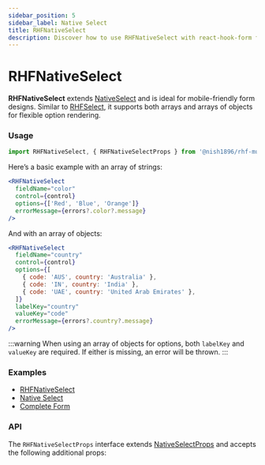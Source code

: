 ```yaml
---
sidebar_position: 5
sidebar_label: Native Select
title: RHFNativeSelect
description: Discover how to use RHFNativeSelect with react-hook-form for mobile-friendly dropdowns. Explore examples and API details to optimize your React forms.
---
```



# RHFNativeSelect

**RHFNativeSelect** extends [NativeSelect](https://mui.com/material-ui/react-select/#native-select) 
and is ideal for mobile-friendly form designs. Similar to [RHFSelect](./RHFSelect), 
it supports both arrays and arrays of objects for flexible option rendering.

### Usage

```js
import RHFNativeSelect, { RHFNativeSelectProps } from '@nish1896/rhf-mui-components/mui/native-select';
```

Here’s a basic example with an array of strings:

```jsx
<RHFNativeSelect
  fieldName="color"
  control={control}
  options={['Red', 'Blue', 'Orange']}
  errorMessage={errors?.color?.message}
/>
```

And with an array of objects:

```jsx
<RHFNativeSelect
  fieldName="country"
  control={control}
  options={[
    { code: 'AUS', country: 'Australia' },
    { code: 'IN', country: 'India' },
    { code: 'UAE', country: 'United Arab Emirates' },
  ]}
  labelKey="country"
  valueKey="code"
  errorMessage={errors?.country?.message}
/>
```

:::warning
When using an array of objects for options, both `labelKey` and `valueKey` 
are required. If either is missing, an error will be thrown.
:::

### Examples
- [RHFNativeSelect](https://rhf-mui-components-examples.netlify.app/select)
- [Native Select](https://mui.com/material-ui/react-select/#native-select)
- [Complete Form](https://rhf-mui-components-examples.netlify.app/complete-form)

### API
The `RHFNativeSelectProps` interface extends [NativeSelectProps](https://mui.com/material-ui/api/native-select/) 
and accepts the following additional props:

<RHFNativeSelectPropsTable />
